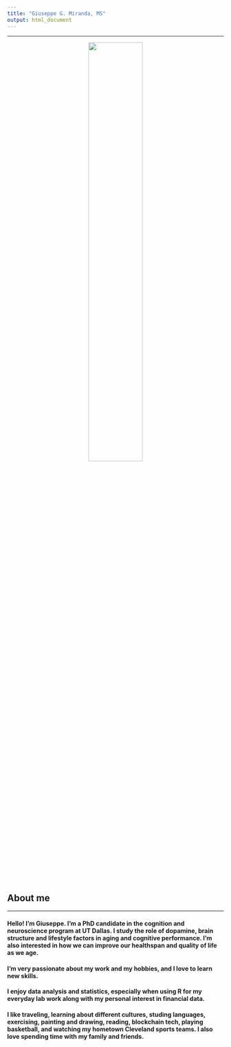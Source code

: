 ```yaml
---
title: "Giuseppe G. Miranda, MS"
output: html_document
---
```

<style type="text/css">
h1.title {
  font-size: 0px;
}
</style>
---

<center>
![](ggm5.png){
width=50% }
</center>



## About me

---

#### Hello! I’m Giuseppe. I'm a PhD candidate in the cognition and neuroscience program at UT Dallas. I study the role of dopamine, brain structure and lifestyle factors in aging and cognitive performance. I’m also interested in how we can improve our healthspan and quality of life as we age.

#### I’m very passionate about my work and my hobbies, and I love to learn new skills.

#### I enjoy data analysis and statistics, especially when using R for my everyday lab work along with my personal interest in financial data. 

#### I like traveling, learning about different cultures, studing languages, exercising, painting and drawing, reading, blockchain tech, playing basketball, and watching my hometown Cleveland sports teams. I also love spending time with my family and friends. 



